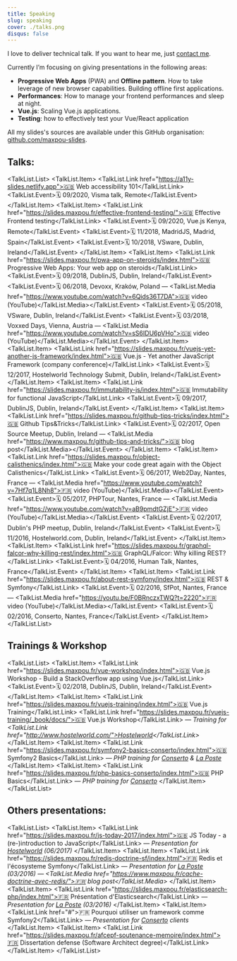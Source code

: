 ```yaml
---
title: Speaking
slug: speaking
cover: ./talks.png
disqus: false
---
```




I love to deliver technical talk. If you want to hear me, just <a href="mailto:hello@maxpou.fr?subject=Speaking+Inquiry">contact me</a>.

Currently I’m focusing on giving presentations in the following areas:

* **Progressive Web Apps** (PWA) and **Offline pattern**. How to take leverage of new browser capabilities. Building offline first applications.
* **Performances**: How to manage your frontend performances and sleep at night.
* **Vue.js**: Scaling Vue.js applications.
* **Testing**: how to effectively test your Vue/React application


All my slides's sources are available under this GitHub organisation: [github.com/maxpou-slides](https://github.com/maxpou-slides).

## Talks:

<TalkList.List>
  <TalkList.Item>
    <TalkList.Link href="https://a11y-slides.netlify.app">🇬🇧 Web accessibility 101</TalkList.Link>
    <TalkList.Event>🗓 09/2020, Visma talk, Remote</TalkList.Event>
  </TalkList.Item>
  <TalkList.Item>
    <TalkList.Link href="https://slides.maxpou.fr/effective-frontend-testing/">🇬🇧 Effective Frontend testing</TalkList.Link>
    <TalkList.Event>🗓 09/2020, Vue.js Kenya, Remote</TalkList.Event>
    <TalkList.Event>🗓 11/2018, MadridJS, Madrid, Spain</TalkList.Event>
    <TalkList.Event>🗓 10/2018, VSware, Dublin, Ireland</TalkList.Event>
  </TalkList.Item>
  <TalkList.Item>
    <TalkList.Link href="https://slides.maxpou.fr/pwa-app-on-steroids/index.html">🇬🇧 Progressive Web Apps: Your web app on steroids</TalkList.Link>
    <TalkList.Event>🗓 09/2018, DublinJS, Dublin, Ireland</TalkList.Event>
    <TalkList.Event>🗓 06/2018, Devoxx, Kraków, Poland — <TalkList.Media href="https://www.youtube.com/watch?v=6Qids36T7DA">🇬🇧 video (YouTube)</TalkList.Media></TalkList.Event>
    <TalkList.Event>🗓 05/2018, VSware, Dublin, Ireland</TalkList.Event>
    <TalkList.Event>🗓 03/2018, Voxxed Days, Vienna, Austria — <TalkList.Media href="https://www.youtube.com/watch?v=sS6IDU6pVHo">🇬🇧 video (YouTube)</TalkList.Media></TalkList.Event>
  </TalkList.Item>
  <TalkList.Item>
    <TalkList.Link href="https://slides.maxpou.fr/vuejs-yet-another-js-framework/index.html">🇬🇧 Vue.js - Yet another JavaScript Framework (company conference)</TalkList.Link>
    <TalkList.Event>🗓 12/2017, Hostelworld Technology Submit, Dublin, Ireland</TalkList.Event>
  </TalkList.Item>
  <TalkList.Item>
    <TalkList.Link href="https://slides.maxpou.fr/immutability-js/index.html">🇬🇧 Immutability for functional JavaScript</TalkList.Link>
    <TalkList.Event>🗓 09/2017, DublinJS, Dublin, Ireland</TalkList.Event>
  </TalkList.Item>
  <TalkList.Item>
    <TalkList.Link href="https://slides.maxpou.fr/github-tips-tricks/index.html">🇬🇧 Github Tips&amp;Tricks</TalkList.Link>
    <TalkList.Event>🗓 02/2017, Open Source Meetup, Dublin, Ireland — <TalkList.Media href="https://www.maxpou.fr/github-tips-and-tricks/">🇬🇧 blog post</TalkList.Media></TalkList.Event>
  </TalkList.Item>
  <TalkList.Item>
    <TalkList.Link href="https://slides.maxpou.fr/object-calisthenics/index.html">🇬🇧 Make your code great again with the Object Calisthenics</TalkList.Link>
    <TalkList.Event>🗓 06/2017, Web2Day, Nantes, France — <TalkList.Media href="https://www.youtube.com/watch?v=7Hf7q1L8Nh8">🇫🇷 video (YouTube)</TalkList.Media></TalkList.Event>
    <TalkList.Event>🗓 05/2017, PHPTour, Nantes, France — <TalkList.Media href="https://www.youtube.com/watch?v=aB9pmdtGZjE">🇫🇷 video (YouTube)</TalkList.Media></TalkList.Event>
    <TalkList.Event>🗓 02/2017, Dublin's PHP meetup, Dublin, Ireland</TalkList.Event>
    <TalkList.Event>🗓 11/2016, Hostelworld.com, Dublin, Ireland</TalkList.Event>
  </TalkList.Item>
  <TalkList.Item>
    <TalkList.Link href="https://slides.maxpou.fr/graphql-falcor-why-killing-rest/index.html">🇬🇧 GraphQL/Falcor: Why killing REST?</TalkList.Link>
    <TalkList.Event>🗓 04/2016, Human Talk, Nantes, France</TalkList.Event>
  </TalkList.Item>
  <TalkList.Item>
    <TalkList.Link href="https://slides.maxpou.fr/about-rest-symfony/index.html">🇬🇧 REST &amp; Symfony</TalkList.Link>
    <TalkList.Event>🗓 02/2016, SfPot, Nantes, France — <TalkList.Media href="https://youtu.be/F0BRnczxTWQ?t=2220">🇫🇷 video (YouTube)</TalkList.Media></TalkList.Event>
    <TalkList.Event>🗓 02/2016, Conserto, Nantes, France</TalkList.Event>
  </TalkList.Item>
</TalkList.List>

## Trainings & Workshop

<TalkList.List>
  <TalkList.Item>
    <TalkList.Link href="https://slides.maxpou.fr/vue-workshop/index.html">🇬🇧 Vue.js Workshop - Build a StackOverflow app using Vue.js</TalkList.Link>
    <TalkList.Event>🗓 02/2018, DublinJS, Dublin, Ireland</TalkList.Event>
  </TalkList.Item>
  <TalkList.Item>
    <TalkList.Link href="https://slides.maxpou.fr/vuejs-training/index.html">🇬🇧 Vue.js Training</TalkList.Link>
    <TalkList.Link href="https://slides.maxpou.fr/vuejs-training/_book/docs/">🇬🇧 Vue.js Workshop</TalkList.Link><em> — Training for <TalkList.Link href="http://www.hostelworld.com/">Hostelworld</TalkList.Link></em>
  </TalkList.Item>
  <TalkList.Item>
    <TalkList.Link href="https://slides.maxpou.fr/symfony2-basics-conserto/index.html">🇬🇧 Symfony2 Basics</TalkList.Link> — <em>PHP training for <a href="http://www.conserto.pro/">Conserto</a> &amp; <a href="http://www.laposte.fr">La Poste</a></em>
  </TalkList.Item>
  <TalkList.Item>
    <TalkList.Link href="https://slides.maxpou.fr/php-basics-conserto/index.html">🇬🇧 PHP Basics</TalkList.Link> — <em>PHP training for <a href="http://www.conserto.pro/">Conserto</a></em>
  </TalkList.Item>
</TalkList.List>

## Others presentations:

<TalkList.List>
  <TalkList.Item>
    <TalkList.Link href="https://slides.maxpou.fr/js-today-2017/index.html">🇬🇧 JS Today - a (re-)introduction to JavaScript</TalkList.Link> — <em>Presentation for <a href="https://www.hostelworld.com/">Hostelworld</a> (06/2017)</em>
  </TalkList.Item>
  <TalkList.Item>
    <TalkList.Link href="https://slides.maxpou.fr/redis-doctrine-sf/index.html">🇫🇷 Redis et l'écosysteme Symfony</TalkList.Link> — <em>Presentation for <a href="http://www.laposte.fr">La Poste</a> (03/2016) — <TalkList.Media href="https://www.maxpou.fr/cache-doctrine-avec-redis/">🇫🇷 blog post</TalkList.Media></em>
  </TalkList.Item>
  <TalkList.Item>
    <TalkList.Link href="https://slides.maxpou.fr/elasticsearch-php/index.html">🇫🇷 Présentation d'Elasticsearch</TalkList.Link> — <em>Presentation for <a href="http://www.laposte.fr">La Poste</a> (03/2016)</em>
  </TalkList.Item>
  <TalkList.Item>
    <TalkList.Link href="#">🇫🇷 Pourquoi utiliser un framework comme Symfony2</TalkList.Link> — <em>Presentation for <a href="http://www.conserto.pro/">Conserto</a> clients</em>
  </TalkList.Item>
  <TalkList.Item>
    <TalkList.Link href="https://slides.maxpou.fr/afcepf-soutenance-memoire/index.html">🇫🇷 Dissertation defense (Software Architect degree)</TalkList.Link>
  </TalkList.Item>
</TalkList.List>